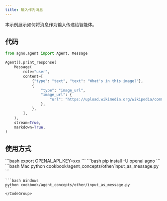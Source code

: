```yaml
---
title: 输入作为消息
---
```

本示例展示如何将消息作为输入传递给智能体。

## 代码

```python cookbook/agent_concepts/other/input_as_message.py
from agno.agent import Agent, Message

Agent().print_response(
    Message(
        role="user",
        content=[
            {"type": "text", "text": "What's in this image?"},
            {
                "type": "image_url",
                "image_url": {
                    "url": "https://upload.wikimedia.org/wikipedia/commons/thumb/d/dd/Gfp-wisconsin-madison-the-nature-boardwalk.jpg/2560px-Gfp-wisconsin-madison-the-nature-boardwalk.jpg",
                },
            },
        ],
    ),
    stream=True,
    markdown=True,
)
```

## 使用方式

<Steps>
  <Snippet file="create-venv-step.mdx" />

  <Step title="设置您的 API 密钥">
    ```bash
    export OPENAI_API_KEY=xxx
    ```
  </Step>

  <Step title="安装库">
    ```bash
    pip install -U openai agno
    ```
  </Step>

  <Step title="运行智能体">
    <CodeGroup>
    ```bash Mac
    python cookbook/agent_concepts/other/input_as_message.py
    ```

    ```bash Windows
    python cookbook/agent_concepts/other/input_as_message.py
    ```
    </CodeGroup>
  </Step>
</Steps>